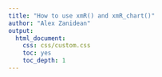 ```yaml
---
title: "How to use xmR() and xmR_chart()"
author: "Alex Zanidean"
output: 
  html_document: 
    css: css/custom.css
    toc: yes
    toc_depth: 1
---
```

